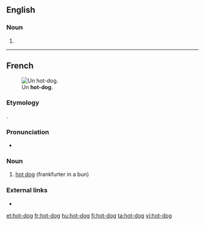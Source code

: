 ==English==

===Noun===
{{en-noun|head=[[hot]]-[[dog]]}}

# {{alternative spelling of|hot dog}}

----

==French==
{{wikipedia|lang=fr}}
[[Image:HotDog.jpg|thumb|Un '''hot-dog'''.]]

===Etymology===
{{borrowing|en|sort=hot dog|lang=fr}}.

===Pronunciation===
* {{IPA|/ɔt.dɔɡ/|lang=fr}}

===Noun===
{{fr-noun|m}}

# [[hot dog]] (frankfurter in a bun)

===External links===
* {{R:TLFi}}

[[et:hot-dog]]
[[fr:hot-dog]]
[[hu:hot-dog]]
[[fi:hot-dog]]
[[ta:hot-dog]]
[[vi:hot-dog]]
